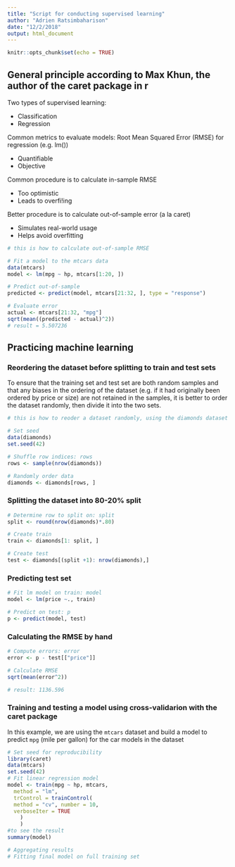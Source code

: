 ```yaml
---
title: "Script for conducting supervised learning"
author: "Adrien Ratsimbaharison"
date: "12/2/2018"
output: html_document
---
```


```r
knitr::opts_chunk$set(echo = TRUE)
```
## General principle according to Max Khun, the author of the caret package in r

Two types of supervised learning:   

  + Classification
  + Regression

Common metrics to evaluate models: Root Mean Squared Error (RMSE) for regression (e.g. lm())   

  + Quantifiable
  + Objective

Common procedure is to calculate in-sample RMSE   

  + Too optimistic
  + Leads to overfi!ing

Better procedure is to calculate out-of-sample error (a la caret)  

  + Simulates real-world usage
  + Helps avoid overfitting

```r
# this is how to calculate out-of-sample RMSE

# Fit a model to the mtcars data
data(mtcars)
model <- lm(mpg ~ hp, mtcars[1:20, ])

# Predict out-of-sample
predicted <- predict(model, mtcars[21:32, ], type = "response")

# Evaluate error
actual <- mtcars[21:32, "mpg"]
sqrt(mean((predicted - actual)^2))
# result = 5.507236

```

## Practicing machine learning


### Reordering the dataset before splitting to train and test sets

To ensure that the training set and test set are both random samples and that any biases in the ordering of the dataset (e.g. if it had originally been ordered by price or size) are not retained in the samples, it is better to order the dataset randomly, then divide it into the two sets.

```r
# this is how to reoder a dataset randomly, using the diamonds dataset

# Set seed
data(diamonds)
set.seed(42)

# Shuffle row indices: rows
rows <- sample(nrow(diamonds))

# Randomly order data
diamonds <- diamonds[rows, ]
```

### Splitting the dataset into 80-20% split

```r
# Determine row to split on: split
split <- round(nrow(diamonds)*.80)

# Create train
train <- diamonds[1: split, ]

# Create test
test <- diamonds[(split +1): nrow(diamonds),]


```

### Predicting test set

```r
# Fit lm model on train: model
model <- lm(price ~., train)

# Predict on test: p
p <- predict(model, test)

```

### Calculating the RMSE by hand

```r
# Compute errors: error
error <- p - test[["price"]]

# Calculate RMSE
sqrt(mean(error^2))

# result: 1136.596
```

### Training and testing a model using cross-validarion with the caret package

In this example, we are using the `mtcars` dataset and build a model to predict `mpg` (mile per gallon) for the car models in the dataset

```r
# Set seed for reproducibility
library(caret)
data(mtcars)
set.seed(42)
# Fit linear regression model
model <- train(mpg ~ hp, mtcars,
  method = "lm",
  trControl = trainControl(
  method = "cv", number = 10,
  verboseIter = TRUE
    )
    )
#to see the result
summary(model)

# Aggregating results
# Fitting final model on full training set
```
